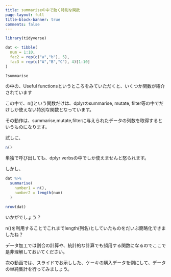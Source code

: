 ```yaml
---
title: summariseの中で動く特別な関数
page-layout: full
title-block-banner: true
comments: false
---
```



```r
library(tidyverse)

dat <- tibble(
  num = 1:10,
  fac2 = rep(c("a","b"), 5),
  fac3 = rep(c("A","B","C"), 4)[1:10]
)
```

```r
?summarise
```

の中の、Useful functionsというところをみていただくと、いくつか関数が紹介されています

この中で、n()という関数だけは、dplyrのsummarise, mutate, filter等の中でだけしか使えない特別な関数となっています。

その動作は、summarise,mutate,filterに与えられたデータの列数を取得するというものになります。

試しに、

```r
n()
```

単独で呼び出しても、dplyr verbsの中でしか使えませんと怒られます。

しかし、

```r
dat %>% 
  summarise(
    number1 = n(),
    number2 = length(num)
  )

nrow(dat)
```

いかがでしょう？

n()を利用することでこれまでlength(列名)としていたものをだいぶ簡略化できましたね？

データ加工では割合の計算や、統計的な計算でも頻用する関数になるのでここで是非理解しておいてください。

次の動画では、スライドでお示しした、ケーキの購入データを例にして、データの単純集計を行ってみましょう。

